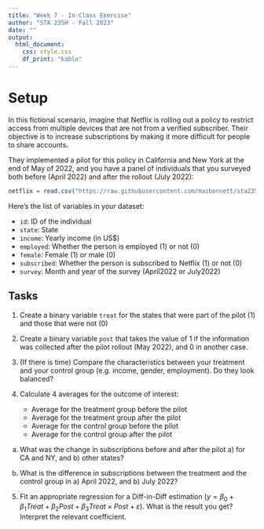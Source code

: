 ```yaml
---
title: "Week 7 - In-Class Exercise"
author: "STA 235H - Fall 2023"
date: ""
output: 
  html_document:
    css: style.css
    df_print: "kable"
---
```

<style type="text/css">
div.main-container {
  max-width: 1800px;
  margin-left: auto;
  margin-right: auto;
}

@media only screen and (max-width: 600px) {
   body {
      margin: 0;
      padding: 0;
   }
   .sample {
      width: 100%;
   }
}
</style>

# Setup

In this fictional scenario, imagine that Netflix is rolling out a policy to restrict access from multiple devices that are not from a verified subscriber. Their objective is to increase subscriptions by making it more difficult for people to share accounts. 

They implemented a pilot for this policy in California and New York at the end of May of 2022, and you have a panel of individuals that you surveyed both before (April 2022) and after the rollout (July 2022):

```r
netflix = read.csv("https://raw.githubusercontent.com/maibennett/sta235/main/exampleSite/content/Classes/Week7/1_DiffInDiff/data/netflix.csv")
```

Here's the list of variables in your dataset:

- `id`: ID of the individual
- `state`: State
- `income`: Yearly income (in US$)
- `employed`: Whether the person is employed (1) or not (0)
- `female`: Female (1) or male (0)
- `subscribed`: Whether the person is subscribed to Netflix (1) or not (0)
- `survey`: Month and year of the survey (April2022 or July2022)

## Tasks

1) Create a binary variable `treat` for the states that were part of the pilot (1) and those that were not (0)


2) Create a binary variable `post` that takes the value of 1 if the information was collected after the pilot rollout (May 2022), and 0 in another case.


3) (If there is time) Compare the characteristics between your treatment and your control group (e.g. income, gender, employment). Do they look balanced?


4) Calculate 4 averages for the outcome of interest: 

    - Average for the treatment group before the pilot
    - Average for the treatment group after the pilot
    - Average for the control group before the pilot
    - Average for the control group after the pilot
  

  a) What was the change in subscriptions before and after the pilot a) for CA and NY, and b) other states?


  b) What is the difference in subscriptions between the treatment and the control group in a) April 2022, and b) July 2022?


5) Fit an appropriate regression for a Diff-in-Diff estimation ($y = \beta_0 + \beta_1Treat + \beta_2Post + \beta_3 Treat \times Post + \varepsilon$). What is the result you get? Interpret the relevant coefficient.


